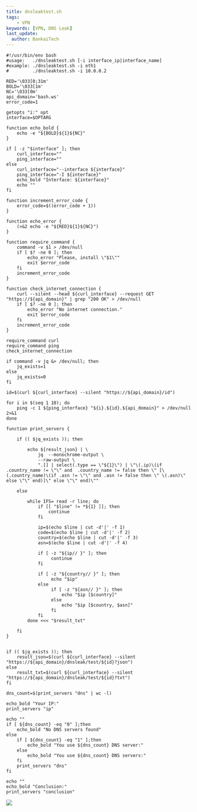 ```yaml
---
title: dnsleaktest.sh
tags:
    - VPN
keywords: [VPN, DNS Leak]
last_update:
  author: BankaiTech
---
```

```
#!/usr/bin/env bash
#usage:   ./dnsleaktest.sh [-i interface_ip|interface_name]
#example: ./dnsleaktest.sh -i eth1
#         ./dnsleaktest.sh -i 10.0.0.2

RED='\033[0;31m'
BOLD='\033[1m'
NC='\033[0m'
api_domain='bash.ws'
error_code=1

getopts "i:" opt
interface=$OPTARG

function echo_bold {
    echo -e "${BOLD}${1}${NC}"
}

if [ -z "$interface" ]; then
    curl_interface=""
    ping_interface=""
else
    curl_interface="--interface ${interface}"
    ping_interface="-I ${interface}"
    echo_bold "Interface: ${interface}"
    echo ""
fi

function increment_error_code {
    error_code=$((error_code + 1))
}

function echo_error {
    (>&2 echo -e "${RED}${1}${NC}")
}

function require_command {
    command -v $1 > /dev/null
    if [ $? -ne 0 ]; then
        echo_error "Please, install \"$1\""
        exit $error_code
    fi
    increment_error_code
}

function check_internet_connection {
    curl --silent --head ${curl_interface} --request GET "https://${api_domain}" | grep "200 OK" > /dev/null
    if [ $? -ne 0 ]; then
        echo_error "No internet connection."
        exit $error_code
    fi
    increment_error_code
}

require_command curl
require_command ping
check_internet_connection

if command -v jq &> /dev/null; then
    jq_exists=1
else
    jq_exists=0
fi

id=$(curl ${curl_interface} --silent "https://${api_domain}/id")

for i in $(seq 1 10); do
    ping -c 1 ${ping_interface} "${i}.${id}.${api_domain}" > /dev/null 2>&1
done

function print_servers {

    if (( $jq_exists )); then

        echo ${result_json} | \
            jq  --monochrome-output \
            --raw-output \
            ".[] | select(.type == \"${1}\") | \"\(.ip)\(if .country_name != \"\" and  .country_name != false then \" [\(.country_name)\(if .asn != \"\" and .asn != false then \" \(.asn)\" else \"\" end)]\" else \"\" end)\""

    else

        while IFS= read -r line; do
            if [[ "$line" != *${1} ]]; then
                continue
            fi

            ip=$(echo $line | cut -d'|' -f 1)
            code=$(echo $line | cut -d'|' -f 2)
            country=$(echo $line | cut -d'|' -f 3)
            asn=$(echo $line | cut -d'|' -f 4)

            if [ -z "${ip// }" ]; then
                 continue
            fi

            if [ -z "${country// }" ]; then
                 echo "$ip"
            else
                 if [ -z "${asn// }" ]; then
                     echo "$ip [$country]"
                 else
                     echo "$ip [$country, $asn]"
                 fi
            fi
        done <<< "$result_txt"

    fi
}


if (( $jq_exists )); then
    result_json=$(curl ${curl_interface} --silent "https://${api_domain}/dnsleak/test/${id}?json")
else
    result_txt=$(curl ${curl_interface} --silent "https://${api_domain}/dnsleak/test/${id}?txt")
fi

dns_count=$(print_servers "dns" | wc -l)

echo_bold "Your IP:"
print_servers "ip"

echo ""
if [ ${dns_count} -eq "0" ];then
    echo_bold "No DNS servers found"
else
    if [ ${dns_count} -eq "1" ];then
        echo_bold "You use ${dns_count} DNS server:"
    else
        echo_bold "You use ${dns_count} DNS servers:"
    fi
    print_servers "dns"
fi

echo ""
echo_bold "Conclusion:"
print_servers "conclusion"
```

<a href="https://www.buymeacoffee.com/BankaiTech"><img src="https://img.buymeacoffee.com/button-api/?text=Buy me a beer&emoji=🍺&slug=BankaiTech&button_colour=FFDD00&font_colour=000000&font_family=Cookie&outline_colour=000000&coffee_colour=ffffff" /></a>
